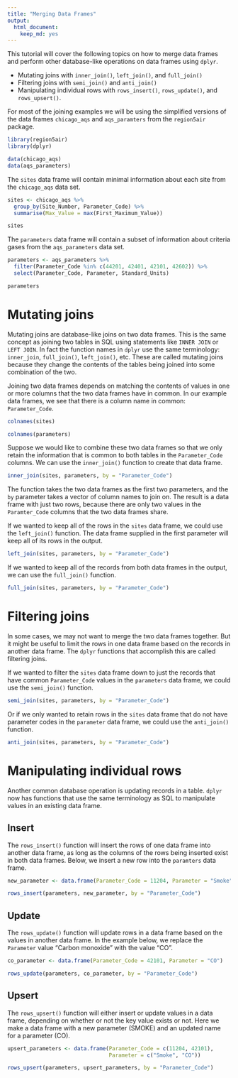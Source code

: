 ```yaml
---
title: "Merging Data Frames"
output: 
  html_document: 
    keep_md: yes
---
```


This tutorial will cover the following topics on how to merge data frames and
perform other database-like operations on data frames using `dplyr`. 

- Mutating joins with `inner_join()`, `left_join()`, and `full_join()`
- Filtering joins with `semi_join()` and `anti_join()`
- Manipulating individual rows with `rows_insert()`, `rows_update()`, and
  `rows_upsert()`.

For most of the joining examples we will be using the simplified versions of the 
data frames `chicago_aqs` and `aqs_paramters` from the `region5air` package.

```r
library(region5air)
library(dplyr)

data(chicago_aqs)
data(aqs_parameters)

```

The `sites` data frame will contain minimal information about each site from the
`chicago_aqs` data set.


```r
sites <- chicago_aqs %>%
  group_by(Site_Number, Parameter_Code) %>%
  summarise(Max_Value = max(First_Maximum_Value))

sites
```

The `parameters` data frame will contain a subset of information about criteria
gases from the `aqs_parameters` data set.

```r
parameters <- aqs_parameters %>%
  filter(Parameter_Code %in% c(44201, 42401, 42101, 42602)) %>%
  select(Parameter_Code, Parameter, Standard_Units)

parameters
```

# Mutating joins

Mutating joins are database-like joins on two data frames. This is the same concept
as joining two tables in SQL using statements like `INNER JOIN` or `LEFT JOIN`. In fact the 
function names in `dplyr` use the same terminology: `inner_join`, `full_join()`,
`left_join()`, etc. These are called mutating joins because they change the contents
of the tables being joined into some combination of the two.

Joining two data frames depends on matching the contents of values in one or more
columns that the two data frames have in common. In our example data frames, we 
see that there is a column name in common: `Parameter_Code`.

```r

colnames(sites)

colnames(parameters)
```

Suppose we would like to combine these two data frames so that we only retain
the information that is common to both tables in the `Parameter_Code` columns.
We can use the `inner_join()` function to create that data frame.

```r
inner_join(sites, parameters, by = "Parameter_Code")
```

The function takes the two data frames as the first two parameters, and the `by`
parameter takes a vector of column names to join on. The result is a data frame
with just two rows, because there are only two values in the `Paramter_Code` columns
that the two data frames share.

If we wanted to keep all of the rows in the `sites` data frame, we could use the
`left_join()` function. The data frame supplied in the first parameter will keep
all of its rows in the output.

```r

left_join(sites, parameters, by = "Parameter_Code")
```

If we wanted to keep all of the records from both data frames in the output,
we can use the `full_join()` function.

```r
full_join(sites, parameters, by = "Parameter_Code")
```

# Filtering joins

In some cases, we may not want to merge the two data frames together. But it might
be useful to limit the rows in one data frame based on the records in another
data frame. The `dplyr` functions that accomplish this are called filtering joins.

If we wanted to filter the `sites` data frame down to just the records that have
common `Parameter_Code` values in the `parameters` data frame, we could use the
`semi_join()` function.

```r
semi_join(sites, parameters, by = "Parameter_Code")
```

Or if we only wanted to retain rows in the `sites` data frame that do not have
parameter codes in the `parameter` data frame, we could use the `anti_join()`
function.

```r
anti_join(sites, parameters, by = "Parameter_Code")
```

# Manipulating individual rows

Another common database operation is updating records in a table. `dplyr` now has
functions that use the same terminology as SQL to manipulate values in an existing
data frame.

## Insert

The `rows_insert()` function will insert the rows of one data frame into another
data frame, as long as the columns of the rows being inserted exist in both data
frames. Below, we insert a new row into the `paramters` data frame.

```r
new_parameter <- data.frame(Parameter_Code = 11204, Parameter = "Smoke")

rows_insert(parameters, new_parameter, by = "Parameter_Code")
```

## Update

The `rows_update()` function will update rows in a data frame based on the values
in another data frame. In the example below, we replace the `Parameter` value
"Carbon monoxide" with the value "CO".

```r
co_parameter <- data.frame(Parameter_Code = 42101, Parameter = "CO")

rows_update(parameters, co_parameter, by = "Parameter_Code")

```

## Upsert

The `rows_upsert()` function will either insert or update values in a data frame,
depending on whether or not the key value exists or not. Here we make a data frame
with a new parameter (SMOKE) and an updated name for a parameter (CO). 

```r
upsert_parameters <- data.frame(Parameter_Code = c(11204, 42101),
                                Parameter = c("Smoke", "CO"))

rows_upsert(parameters, upsert_parameters, by = "Parameter_Code")
```